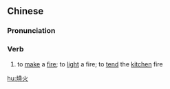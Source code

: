 ==Chinese==
{{zh-forms|s=烧火}}

===Pronunciation===
{{zh-pron
|m=shāohuǒ
|c=siu1 fo2
|mn=qz:sio-hér/tp,xm:sio-hé/kh,zz:sio-hóe
|cat=v
}}

===Verb===
{{zh-verb}}

# to [[make]] a [[fire]]; to [[light]] a fire; to [[tend]] the [[kitchen]] fire

[[hu:燒火]]